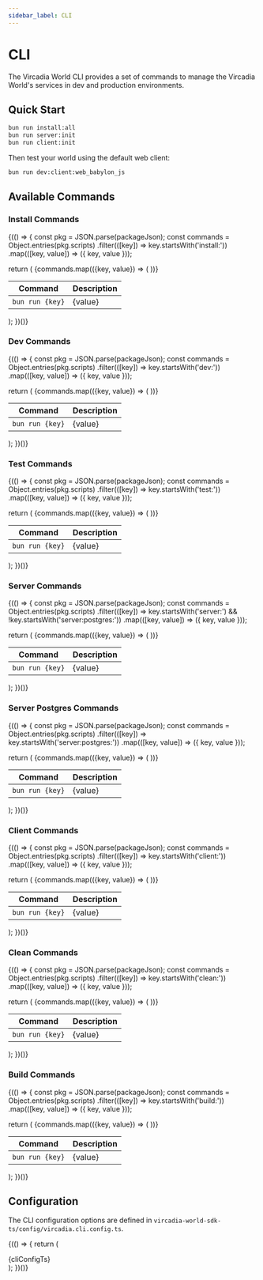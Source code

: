 ```yaml
---
sidebar_label: CLI
---
```




# CLI

The Vircadia World CLI provides a set of commands to manage the Vircadia World's services in dev and production environments.

## Quick Start

```bash
bun run install:all
bun run server:init
bun run client:init
```

Then test your world using the default web client:

```bash
bun run dev:client:web_babylon_js
```

## Available Commands

### Install Commands

{(() => {
  const pkg = JSON.parse(packageJson);
  const commands = Object.entries(pkg.scripts)
    .filter(([key]) => key.startsWith('install:'))
    .map(([key, value]) => ({ key, value }));
  
  return (
    <table>
      <thead>
        <tr>
          <th>Command</th>
          <th>Description</th>
        </tr>
      </thead>
      <tbody>
        {commands.map(({key, value}) => (
          <tr key={key}>
            <td><code>bun run {key}</code></td>
            <td>{value}</td>
          </tr>
        ))}
      </tbody>
    </table>
  );
})()}

### Dev Commands

{(() => {
  const pkg = JSON.parse(packageJson);
  const commands = Object.entries(pkg.scripts)
    .filter(([key]) => key.startsWith('dev:'))
    .map(([key, value]) => ({ key, value }));
  
  return (
    <table>
      <thead>
        <tr>
          <th>Command</th>
          <th>Description</th>
        </tr>
      </thead>
      <tbody>
        {commands.map(({key, value}) => (
          <tr key={key}>
            <td><code>bun run {key}</code></td>
            <td>{value}</td>
          </tr>
        ))}
      </tbody>
    </table>
  );
})()}

### Test Commands

{(() => {
  const pkg = JSON.parse(packageJson);
  const commands = Object.entries(pkg.scripts)
    .filter(([key]) => key.startsWith('test:'))
    .map(([key, value]) => ({ key, value }));
  
  return (
    <table>
      <thead>
        <tr>
          <th>Command</th>
          <th>Description</th>
        </tr>
      </thead>
      <tbody>
        {commands.map(({key, value}) => (
          <tr key={key}>
            <td><code>bun run {key}</code></td>
            <td>{value}</td>
          </tr>
        ))}
      </tbody>
    </table>
  );
})()}

### Server Commands

{(() => {
  const pkg = JSON.parse(packageJson);
  const commands = Object.entries(pkg.scripts)
    .filter(([key]) => key.startsWith('server:') && !key.startsWith('server:postgres:'))
    .map(([key, value]) => ({ key, value }));
  
  return (
    <table>
      <thead>
        <tr>
          <th>Command</th>
          <th>Description</th>
        </tr>
      </thead>
      <tbody>
        {commands.map(({key, value}) => (
          <tr key={key}>
            <td><code>bun run {key}</code></td>
            <td>{value}</td>
          </tr>
        ))}
      </tbody>
    </table>
  );
})()}

### Server Postgres Commands

{(() => {
  const pkg = JSON.parse(packageJson);
  const commands = Object.entries(pkg.scripts)
    .filter(([key]) => key.startsWith('server:postgres:'))
    .map(([key, value]) => ({ key, value }));
  
  return (
    <table>
      <thead>
        <tr>
          <th>Command</th>
          <th>Description</th>
        </tr>
      </thead>
      <tbody>
        {commands.map(({key, value}) => (
          <tr key={key}>
            <td><code>bun run {key}</code></td>
            <td>{value}</td>
          </tr>
        ))}
      </tbody>
    </table>
  );
})()}

### Client Commands

{(() => {
  const pkg = JSON.parse(packageJson);
  const commands = Object.entries(pkg.scripts)
    .filter(([key]) => key.startsWith('client:'))
    .map(([key, value]) => ({ key, value }));
  
  return (
    <table>
      <thead>
        <tr>
          <th>Command</th>
          <th>Description</th>
        </tr>
      </thead>
      <tbody>
        {commands.map(({key, value}) => (
          <tr key={key}>
            <td><code>bun run {key}</code></td>
            <td>{value}</td>
          </tr>
        ))}
      </tbody>
    </table>
  );
})()}

### Clean Commands

{(() => {
  const pkg = JSON.parse(packageJson);
  const commands = Object.entries(pkg.scripts)
    .filter(([key]) => key.startsWith('clean:'))
    .map(([key, value]) => ({ key, value }));
  
  return (
    <table>
      <thead>
        <tr>
          <th>Command</th>
          <th>Description</th>
        </tr>
      </thead>
      <tbody>
        {commands.map(({key, value}) => (
          <tr key={key}>
            <td><code>bun run {key}</code></td>
            <td>{value}</td>
          </tr>
        ))}
      </tbody>
    </table>
  );
})()}

### Build Commands

{(() => {
  const pkg = JSON.parse(packageJson);
  const commands = Object.entries(pkg.scripts)
    .filter(([key]) => key.startsWith('build:'))
    .map(([key, value]) => ({ key, value }));
  
  return (
    <table>
      <thead>
        <tr>
          <th>Command</th>
          <th>Description</th>
        </tr>
      </thead>
      <tbody>
        {commands.map(({key, value}) => (
          <tr key={key}>
            <td><code>bun run {key}</code></td>
            <td>{value}</td>
          </tr>
        ))}
      </tbody>
    </table>
  );
})()}

## Configuration

The CLI configuration options are defined in `vircadia-world-sdk-ts/config/vircadia.cli.config.ts`.

{(() => {
  return (
    <div>
      <CodeBlock language="typescript">
        {cliConfigTs}
      </CodeBlock>
    </div>
  );
})()}